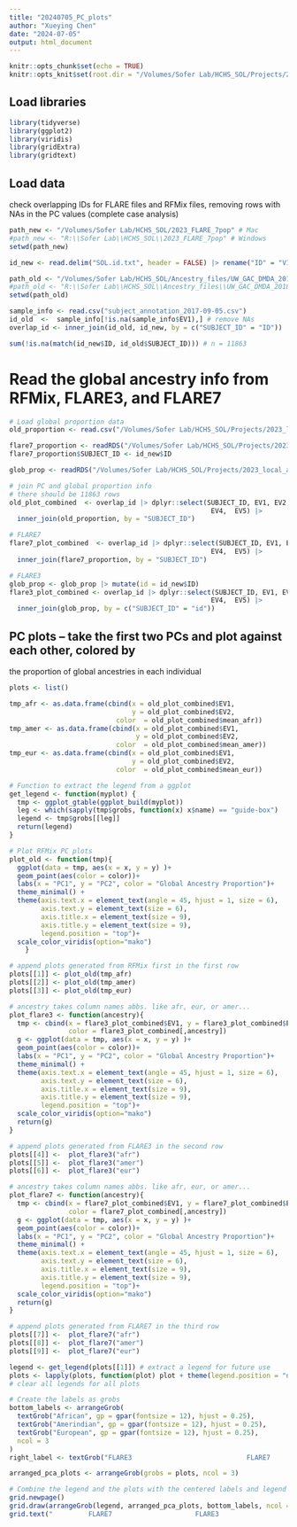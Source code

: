 ```yaml
---
title: "20240705_PC_plots"
author: "Xueying Chen"
date: "2024-07-05"
output: html_document
---
```


```r
knitr::opts_chunk$set(echo = TRUE)
knitr::opts_knit$set(root.dir = "/Volumes/Sofer Lab/HCHS_SOL/Projects/2023_local_ancestry_comparison_sol/Code/")
```

## Load libraries
```r
library(tidyverse)
library(ggplot2)
library(viridis)
library(gridExtra)
library(gridtext)
```


## Load data
check overlapping IDs for FLARE files and RFMix files, removing rows with NAs in 
the PC values (complete case analysis)
```r
path_new <- "/Volumes/Sofer Lab/HCHS_SOL/2023_FLARE_7pop" # Mac
#path_new <- "R:\\Sofer Lab\\HCHS_SOL\\2023_FLARE_7pop" # Windows
setwd(path_new)

id_new <- read.delim("SOL.id.txt", header = FALSE) |> rename("ID" = "V1")

path_old <- "/Volumes/Sofer Lab/HCHS_SOL/Ancestry_files/UW_GAC_DMDA_20180516_local_ancestries"
#path_old <- "R:\\Sofer Lab\\HCHS_SOL\\Ancestry_files\\UW_GAC_DMDA_20180516_local_ancestries"
setwd(path_old)

sample_info <- read.csv("subject_annotation_2017-09-05.csv")
id_old  <-  sample_info[!is.na(sample_info$EV1),] # remove NAs
overlap_id <- inner_join(id_old, id_new, by = c("SUBJECT_ID" = "ID")) 

sum(!is.na(match(id_new$ID, id_old$SUBJECT_ID))) # n = 11863
```

# Read the global ancestry info from RFMix, FLARE3, and FLARE7
```r
# Load global proportion data
old_proportion <- read.csv("/Volumes/Sofer Lab/HCHS_SOL/Projects/2023_local_ancestry_comparison_sol/Data/global_proportion_old.csv")

flare7_proportion <- readRDS("/Volumes/Sofer Lab/HCHS_SOL/Projects/2023_local_ancestry_comparison_sol/Data/FLARE7/FLARE7_global_prop_QC_tot.rds")
flare7_proportion$SUBJECT_ID <- id_new$ID

glob_prop <- readRDS("/Volumes/Sofer Lab/HCHS_SOL/Projects/2023_local_ancestry_comparison_sol/Data/FLARE3/FLARE3_global_prop_QC_tot.rds")

# join PC and global proportion info
# there should be 11863 rows
old_plot_combined  <- overlap_id |> dplyr::select(SUBJECT_ID, EV1, EV2, EV3,
                                                   EV4,  EV5) |>
  inner_join(old_proportion, by = "SUBJECT_ID")

# FLARE7
flare7_plot_combined  <- overlap_id |> dplyr::select(SUBJECT_ID, EV1, EV2, EV3,
                                                   EV4,  EV5) |>
  inner_join(flare7_proportion, by = "SUBJECT_ID")

# FLARE3
glob_prop <- glob_prop |> mutate(id = id_new$ID)
flare3_plot_combined <- overlap_id |> dplyr::select(SUBJECT_ID, EV1, EV2, EV3,
                                                   EV4,  EV5) |>
  inner_join(glob_prop, by = c("SUBJECT_ID" = "id"))
```


## PC plots -- take the first two PCs and plot against each other, colored by
the proportion of global ancestries in each individual
```r
plots <- list()

tmp_afr <- as.data.frame(cbind(x = old_plot_combined$EV1, 
                               y = old_plot_combined$EV2,
                           color  = old_plot_combined$mean_afr))
tmp_amer <- as.data.frame(cbind(x = old_plot_combined$EV1, 
                                y = old_plot_combined$EV2,
                           color  = old_plot_combined$mean_amer))
tmp_eur <- as.data.frame(cbind(x = old_plot_combined$EV1, 
                               y = old_plot_combined$EV2,
                           color  = old_plot_combined$mean_eur))

# Function to extract the legend from a ggplot
get_legend <- function(myplot) {
  tmp <- ggplot_gtable(ggplot_build(myplot))
  leg <- which(sapply(tmp$grobs, function(x) x$name) == "guide-box")
  legend <- tmp$grobs[[leg]]
  return(legend)
}

# Plot RFMix PC plots
plot_old <- function(tmp){
  ggplot(data = tmp, aes(x = x, y = y) )+
  geom_point(aes(color = color))+
  labs(x = "PC1", y = "PC2", color = "Global Ancestry Proportion")+ 
  theme_minimal() +
  theme(axis.text.x = element_text(angle = 45, hjust = 1, size = 6),
        axis.text.y = element_text(size = 6),
        axis.title.x = element_text(size = 9),
        axis.title.y = element_text(size = 9),
        legend.position = "top")+
  scale_color_viridis(option="mako")
    }

# append plots generated from RFMix first in the first row 
plots[[1]] <- plot_old(tmp_afr)
plots[[2]] <- plot_old(tmp_amer)
plots[[3]] <- plot_old(tmp_eur)

# ancestry takes column names abbs. like afr, eur, or amer...
plot_flare3 <- function(ancestry){ 
  tmp <- cbind(x = flare3_plot_combined$EV1, y = flare3_plot_combined$EV2,
               color = flare3_plot_combined[,ancestry])
  g <- ggplot(data = tmp, aes(x = x, y = y) )+
  geom_point(aes(color = color))+
  labs(x = "PC1", y = "PC2", color = "Global Ancestry Proportion")+ 
  theme_minimal() +
  theme(axis.text.x = element_text(angle = 45, hjust = 1, size = 6),
        axis.text.y = element_text(size = 6),
        axis.title.x = element_text(size = 9),
        axis.title.y = element_text(size = 9),
        legend.position = "top")+
  scale_color_viridis(option="mako") 
  return(g)
}

# append plots generated from FLARE3 in the second row 
plots[[4]] <-  plot_flare3("afr")
plots[[5]] <-  plot_flare3("amer")
plots[[6]] <-  plot_flare3("eur")

# ancestry takes column names abbs. like afr, eur, or amer...
plot_flare7 <- function(ancestry){ 
  tmp <- cbind(x = flare7_plot_combined$EV1, y = flare7_plot_combined$EV2,
               color = flare7_plot_combined[,ancestry])
  g <- ggplot(data = tmp, aes(x = x, y = y) )+
  geom_point(aes(color = color))+
  labs(x = "PC1", y = "PC2", color = "Global Ancestry Proportion")+ 
  theme_minimal() +
  theme(axis.text.x = element_text(angle = 45, hjust = 1, size = 6),
        axis.text.y = element_text(size = 6),
        axis.title.x = element_text(size = 9),
        axis.title.y = element_text(size = 9),
        legend.position = "top")+
  scale_color_viridis(option="mako") 
  return(g)
}

# append plots generated from FLARE7 in the third row 
plots[[7]] <-  plot_flare7("afr")
plots[[8]] <-  plot_flare7("amer")
plots[[9]] <-  plot_flare7("eur")

legend <- get_legend(plots[[1]]) # extract a legend for future use
plots <- lapply(plots, function(plot) plot + theme(legend.position = "none"))
# clear all legends for all plots 

# Create the labels as grobs
bottom_labels <- arrangeGrob(
  textGrob("African", gp = gpar(fontsize = 12), hjust = 0.25),
  textGrob("Amerindian", gp = gpar(fontsize = 12), hjust = 0.25),
  textGrob("European", gp = gpar(fontsize = 12), hjust = 0.25),
  ncol = 3
)
right_label <- textGrob("FLARE3                             FLARE7                                        RFMix ", rot = 90, hjust = 0.5, gp = gpar(fontsize = 12))

arranged_pca_plots <- arrangeGrob(grobs = plots, ncol = 3)

# Combine the legend and the plots with the centered labels and legend for coloring
grid.newpage()
grid.draw(arrangeGrob(legend, arranged_pca_plots, bottom_labels, ncol = 1, heights = c(1, 20, 1)))
grid.text("         FLARE7                     FLARE3                        RFMix", x = unit(1, "npc") - unit(0.34, "lines") , y = unit(0.5, "npc"), rot = 90, gp = gpar(fontsize = 10))

```




